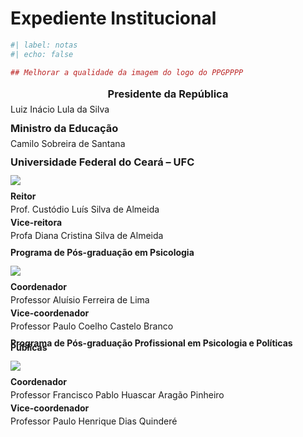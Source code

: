 # Expediente Institucional

```r
#| label: notas
#| echo: false

## Melhorar a qualidade da imagem do logo do PPGPPPP
```

::: {style="line-height: 0.5;"}
::: {style="text-align: center;"}
### Presidente da República
:::

Luiz Inácio Lula da Silva

### Ministro da Educação

Camilo Sobreira de Santana

### Universidade Federal do Ceará – UFC

::: column-margin
[![](./imagens/brasao1_horizontal_cor_300dpi.png)](https://www.ufc.br/)
:::

**Reitor**

Prof. Custódio Luís Silva de Almeida

**Vice-reitora**

Profa Diana Cristina Silva de Almeida

#### **Programa de Pós-graduação em Psicologia**

::: column-margin
[![](./imagens/ppgpsi.png)](https://www.ufc.br/)
:::

**Coordenador**

Professor Aluísio Ferreira de Lima

**Vice-coordenador**

Professor Paulo Coelho Castelo Branco

#### **Programa de Pós-graduação Profissional em Psicologia e Políticas Públicas**

::: column-margin
[![](./imagens/ppgpppp.png)](https://www.ufc.br/)
:::

**Coordenador**

Professor Francisco Pablo Huascar Aragão Pinheiro

**Vice-coordenador**

Professor Paulo Henrique Dias Quinderé
:::
